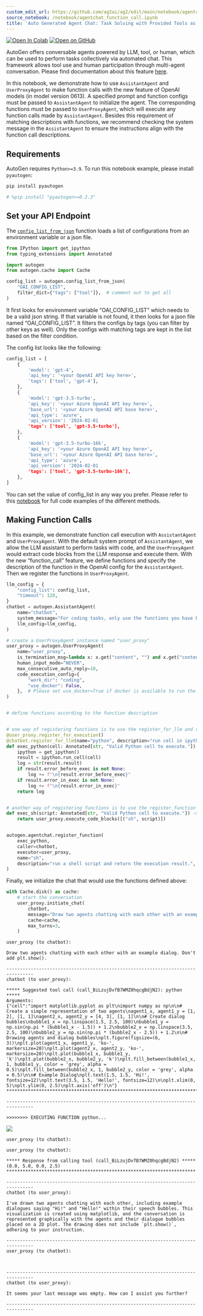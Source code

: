 ```yaml
---
custom_edit_url: https://github.com/ag2ai/ag2/edit/main/notebook/agentchat_function_call.ipynb
source_notebook: /notebook/agentchat_function_call.ipynb
title: 'Auto Generated Agent Chat: Task Solving with Provided Tools as Functions'
---
```


<a href="https://colab.research.google.com/github/ag2ai/ag2/blob/main/notebook/agentchat_function_call.ipynb" class="colab-badge" target="_blank"><img noZoom src="https://colab.research.google.com/assets/colab-badge.svg" alt="Open In Colab" /></a>
<a href="https://github.com/ag2ai/ag2/blob/main/notebook/agentchat_function_call.ipynb" class="github-badge" target="_blank"><img noZoom src="https://img.shields.io/badge/Open%20on%20GitHub-grey?logo=github" alt="Open on GitHub" /></a>




AutoGen offers conversable agents powered by LLM, tool, or human, which
can be used to perform tasks collectively via automated chat. This
framework allows tool use and human participation through multi-agent
conversation. Please find documentation about this feature
[here](https://ag2ai.github.io/ag2/docs/Use-Cases/agent_chat).

In this notebook, we demonstrate how to use `AssistantAgent` and
`UserProxyAgent` to make function calls with the new feature of OpenAI
models (in model version 0613). A specified prompt and function configs
must be passed to `AssistantAgent` to initialize the agent. The
corresponding functions must be passed to `UserProxyAgent`, which will
execute any function calls made by `AssistantAgent`. Besides this
requirement of matching descriptions with functions, we recommend
checking the system message in the `AssistantAgent` to ensure the
instructions align with the function call descriptions.

## Requirements

AutoGen requires `Python>=3.9`. To run this notebook example, please
install `pyautogen`:

```bash
pip install pyautogen
```


```python
# %pip install "pyautogen>=0.2.3"
```

## Set your API Endpoint

The
[`config_list_from_json`](https://ag2ai.github.io/ag2/docs/reference/oai/openai_utils#config_list_from_json)
function loads a list of configurations from an environment variable or
a json file.

```python
from IPython import get_ipython
from typing_extensions import Annotated

import autogen
from autogen.cache import Cache

config_list = autogen.config_list_from_json(
    "OAI_CONFIG_LIST",
    filter_dict={"tags": ["tool"]},  # comment out to get all
)
```

It first looks for environment variable “OAI_CONFIG_LIST” which needs to
be a valid json string. If that variable is not found, it then looks for
a json file named “OAI_CONFIG_LIST”. It filters the configs by tags (you
can filter by other keys as well). Only the configs with matching tags
are kept in the list based on the filter condition.

The config list looks like the following:

```python
config_list = [
    {
        'model': 'gpt-4',
        'api_key': '<your OpenAI API key here>',
        'tags': ['tool', 'gpt-4'],
    },
    {
        'model': 'gpt-3.5-turbo',
        'api_key': '<your Azure OpenAI API key here>',
        'base_url': '<your Azure OpenAI API base here>',
        'api_type': 'azure',
        'api_version': '2024-02-01
        'tags': ['tool', 'gpt-3.5-turbo'],
    },
    {
        'model': 'gpt-3.5-turbo-16k',
        'api_key': '<your Azure OpenAI API key here>',
        'base_url': '<your Azure OpenAI API base here>',
        'api_type': 'azure',
        'api_version': '2024-02-01
        'tags': ['tool', 'gpt-3.5-turbo-16k'],
    },
]
```

You can set the value of config_list in any way you prefer. Please refer
to this
[notebook](https://github.com/microsoft/autogen/blob/main/website/docs/topics/llm_configuration.ipynb)
for full code examples of the different methods.

## Making Function Calls

In this example, we demonstrate function call execution with
`AssistantAgent` and `UserProxyAgent`. With the default system prompt of
`AssistantAgent`, we allow the LLM assistant to perform tasks with code,
and the `UserProxyAgent` would extract code blocks from the LLM response
and execute them. With the new “function_call” feature, we define
functions and specify the description of the function in the OpenAI
config for the `AssistantAgent`. Then we register the functions in
`UserProxyAgent`.

```python
llm_config = {
    "config_list": config_list,
    "timeout": 120,
}
chatbot = autogen.AssistantAgent(
    name="chatbot",
    system_message="For coding tasks, only use the functions you have been provided with. Reply TERMINATE when the task is done.",
    llm_config=llm_config,
)

# create a UserProxyAgent instance named "user_proxy"
user_proxy = autogen.UserProxyAgent(
    name="user_proxy",
    is_termination_msg=lambda x: x.get("content", "") and x.get("content", "").rstrip().endswith("TERMINATE"),
    human_input_mode="NEVER",
    max_consecutive_auto_reply=10,
    code_execution_config={
        "work_dir": "coding",
        "use_docker": False,
    },  # Please set use_docker=True if docker is available to run the generated code. Using docker is safer than running the generated code directly.
)


# define functions according to the function description


# one way of registering functions is to use the register_for_llm and register_for_execution decorators
@user_proxy.register_for_execution()
@chatbot.register_for_llm(name="python", description="run cell in ipython and return the execution result.")
def exec_python(cell: Annotated[str, "Valid Python cell to execute."]) -> str:
    ipython = get_ipython()
    result = ipython.run_cell(cell)
    log = str(result.result)
    if result.error_before_exec is not None:
        log += f"\n{result.error_before_exec}"
    if result.error_in_exec is not None:
        log += f"\n{result.error_in_exec}"
    return log


# another way of registering functions is to use the register_function
def exec_sh(script: Annotated[str, "Valid Python cell to execute."]) -> str:
    return user_proxy.execute_code_blocks([("sh", script)])


autogen.agentchat.register_function(
    exec_python,
    caller=chatbot,
    executor=user_proxy,
    name="sh",
    description="run a shell script and return the execution result.",
)
```

Finally, we initialize the chat that would use the functions defined
above:

```python
with Cache.disk() as cache:
    # start the conversation
    user_proxy.initiate_chat(
        chatbot,
        message="Draw two agents chatting with each other with an example dialog. Don't add plt.show().",
        cache=cache,
        max_turns=3,
    )
```

``` text
user_proxy (to chatbot):

Draw two agents chatting with each other with an example dialog. Don't add plt.show().

--------------------------------------------------------------------------------
chatbot (to user_proxy):

***** Suggested tool call (call_BiLzujDvfB7WMZ0hqcgBdjN2): python *****
Arguments: 
{"cell":"import matplotlib.pyplot as plt\nimport numpy as np\n\n# Create a simple representation of two agents\nagent1_x, agent1_y = [1, 2], [1, 1]\nagent2_x, agent2_y = [4, 3], [1, 1]\n\n# Create dialog bubbles\nbubble1_x = np.linspace(1.5, 2.5, 100)\nbubble1_y = np.sin(np.pi * (bubble1_x - 1.5)) + 1.2\nbubble2_x = np.linspace(3.5, 2.5, 100)\nbubble2_y = np.sin(np.pi * (bubble2_x - 2.5)) + 1.2\n\n# Drawing agents and dialog bubbles\nplt.figure(figsize=(6, 3))\nplt.plot(agent1_x, agent1_y, 'ko-', markersize=20)\nplt.plot(agent2_x, agent2_y, 'ko-', markersize=20)\nplt.plot(bubble1_x, bubble1_y, 'k')\nplt.plot(bubble2_x, bubble2_y, 'k')\nplt.fill_between(bubble1_x, 1, bubble1_y, color = 'grey', alpha = 0.5)\nplt.fill_between(bubble2_x, 1, bubble2_y, color = 'grey', alpha = 0.5)\n\n# Example Dialog\nplt.text(1.5, 1.5, 'Hi!', fontsize=12)\nplt.text(3.5, 1.5, 'Hello!', fontsize=12)\n\nplt.xlim(0, 5)\nplt.ylim(0, 2.5)\nplt.axis('off')\n"}
***********************************************************************

--------------------------------------------------------------------------------

>>>>>>>> EXECUTING FUNCTION python...
```

![](agentchat_function_call_files/figure-markdown_strict/cell-5-output-2.png)

``` text
user_proxy (to chatbot):

user_proxy (to chatbot):

***** Response from calling tool (call_BiLzujDvfB7WMZ0hqcgBdjN2) *****
(0.0, 5.0, 0.0, 2.5)
**********************************************************************

--------------------------------------------------------------------------------
chatbot (to user_proxy):

I've drawn two agents chatting with each other, including example dialogues saying "Hi!" and "Hello!" within their speech bubbles. This visualization is created using matplotlib, and the conversation is represented graphically with the agents and their dialogue bubbles placed on a 2D plot. The drawing does not include `plt.show()`, adhering to your instruction.

--------------------------------------------------------------------------------
user_proxy (to chatbot):



--------------------------------------------------------------------------------
chatbot (to user_proxy):

It seems your last message was empty. How can I assist you further?

--------------------------------------------------------------------------------
```
